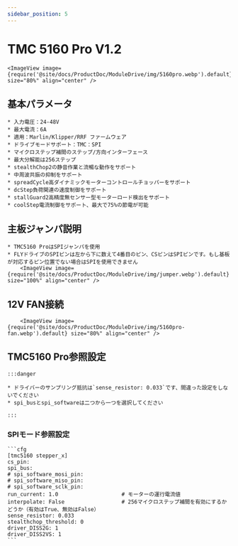 ```yaml
---
sidebar_position: 5
---
```





# TMC 5160 Pro V1.2

    <ImageView image={require('@site/docs/ProductDoc/ModuleDrive/img/5160pro.webp').default} size="80%" align="center" />

## 基本パラメータ

    * 入力電圧：24-48V
    * 最大電流：6A
    * 適用：Marlin/Klipper/RRF ファームウェア
    * ドライブモードサポート：TMC：SPI
    * マイクロステップ補間のステップ/方向インターフェース
    * 最大分解能は256ステップ
    * stealthChop2の静音作業と流暢な動作をサポート
    * 中周波共振の抑制をサポート
    * spreadCycle高ダイナミックモーターコントロールチョッパーをサポート
    * dcStep負荷関連の速度制御をサポート
    * stallGuard2高精度無センサー型モーターロード検出をサポート
    * coolStep電流制御をサポート、最大で75%の節電が可能

## 主板ジャンパ説明

    * TMC5160 ProはSPIジャンパを使用
    * FLYドライブのSPIピンは左から下に数えて4番目のピン、CSピンはSPIピンです。もし基板が対応するピン位置でない場合はSPIを使用できません
        <ImageView image={require('@site/docs/ProductDoc/ModuleDrive/img/jumper.webp').default} size="100%" align="center" />

## 12V FAN接続

        <ImageView image={require('@site/docs/ProductDoc/ModuleDrive/img/5160pro-fan.webp').default} size="80%" align="center" />


## TMC5160 Pro参照設定

    :::danger

    * ドライバーのサンプリング抵抗は`sense_resistor: 0.033`です、間違った設定をしないでください
    * spi_busとspi_softwareは二つから一つを選択してください
    
    :::

### SPIモード参照設定

    ```cfg
    [tmc5160 stepper_x]
    cs_pin:
    spi_bus:
    # spi_software_mosi_pin:
    # spi_software_miso_pin:
    # spi_software_sclk_pin: 
    run_current: 1.0                    # モーターの運行電流値
    interpolate: False                  # 256マイクロステップ補間を有効にするかどうか（有効はTrue、無効はFalse）
    sense_resistor: 0.033
    stealthchop_threshold: 0
    driver_DISS2G: 1
    driver_DISS2VS: 1
    ```